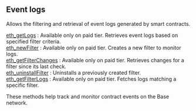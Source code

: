
<Meta
  title="Event logs | dRPC"
  description="Allows the filtering and retrieval of event logs generated by smart contracts."
/>
## Event logs

Allows the filtering and retrieval of event logs generated by smart contracts.

[eth_getLogs](/base-api/eventlogs/eth_getLogs) : Available only on paid tier. Retrieves event logs based on specified filter criteria. \
[eth_newFilter](/base-api/eventlogs/eth_newFilter) : Available only on paid tier. Creates a new filter to monitor logs.  \
[eth_getFilterChanges](/base-api/eventlogs/eth_getFilterChanges) : Available only on paid tier. Retrieves changes for a filter since its last check. \
[eth_uninstallFilter](/base-api/eventlogs/eth_uninstallFilter) : Uninstalls a previously created filter.  \
[eth_getFilterLogs](/base-api/eventlogs/eth_getFilterLogs) : Available only on paid tier. Fetches logs matching a specific filter.

These methods help track and monitor contract events on the Base network.

<Space h={16} />
<GetStarted />